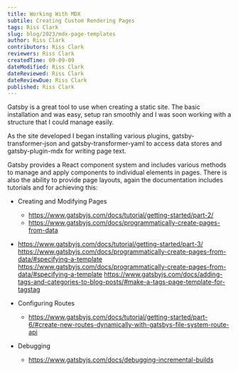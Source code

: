 ```yaml
---
title: Working With MDX
subtile: Creating Custom Rendering Pages
tags: Riss Clark
slug: blog/2023/mdx-page-templates
author: Riss Clark
contributors: Riss Clark
reviewers: Riss Clark
createdTime: 09-09-09
dateModified: Riss Clark
dateReviewed: Riss Clark
dateReviewDue: Riss Clark
published: Riss Clark
---
```


Gatsby is a great tool to use when creating a static site. The basic installation and was easy, setup ran smoothly and I was soon working with a structure that I could manage easily.

As the site developed I began installing various plugins, gatsby-transformer-json and gatsby-transformer-yaml to access data stores and gatsby-plugin-mdx for writing page text.

Gatsby provides a React component system and includes various methods to manage and apply components to individual elements in pages. There is also the ability to provide page layouts, again the documentation includes tutorials and for achieving this:

- Creating and Modifying Pages
  - https://www.gatsbyjs.com/docs/tutorial/getting-started/part-2/
  - https://www.gatsbyjs.com/docs/programmatically-create-pages-from-data
- https://www.gatsbyjs.com/docs/tutorial/getting-started/part-3/
https://www.gatsbyjs.com/docs/programmatically-create-pages-from-data/#specifying-a-template
https://www.gatsbyjs.com/docs/programmatically-create-pages-from-data/#specifying-a-template
https://www.gatsbyjs.com/docs/adding-tags-and-categories-to-blog-posts/#make-a-tags-page-template-for-tagstag

- Configuring Routes
  - https://www.gatsbyjs.com/docs/tutorial/getting-started/part-6/#create-new-routes-dynamically-with-gatsbys-file-system-route-api

- Debugging
  - https://www.gatsbyjs.com/docs/debugging-incremental-builds
